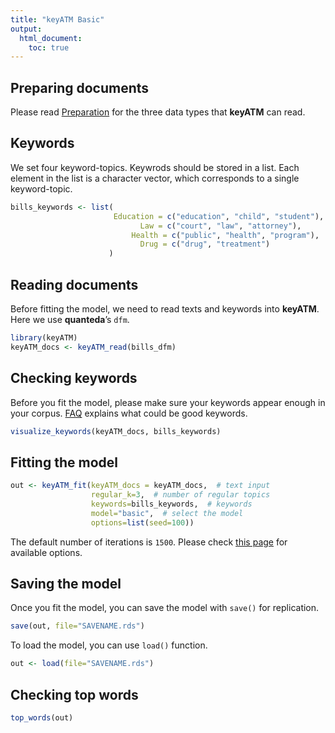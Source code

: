 ```yaml
---
title: "keyATM Basic"
output: 
  html_document:
    toc: true
---
```


## Preparing documents
Please read [Preparation](Preparation.html) for the three data types that **keyATM** can read.

## Keywords

We set four keyword-topics. Keywrods should be stored in a list. Each element in the list is a character vector, which corresponds to a single keyword-topic.
```r
bills_keywords <- list(
                       Education = c("education", "child", "student"),
                             Law = c("court", "law", "attorney"),
                           Health = c("public", "health", "program"),
                             Drug = c("drug", "treatment")
                      )
```


## Reading documents
Before fitting the model, we need to read texts and keywords into **keyATM**. Here we use **quanteda**'s `dfm`.


```r
library(keyATM)
keyATM_docs <- keyATM_read(bills_dfm)
```


## Checking keywords
Before you fit the model, please make sure your keywords appear enough in your corpus. [FAQ](FAQ.html#how-to-select-keywords) explains what could be good keywords.
```r
visualize_keywords(keyATM_docs, bills_keywords)
```



## Fitting the model
```r
out <- keyATM_fit(keyATM_docs = keyATM_docs,  # text input
                  regular_k=3,  # number of regular topics
                  keywords=bills_keywords,  # keywords
                  model="basic",  # select the model
                  options=list(seed=100))
```
The default number of iterations is `1500`. Please check [this page](Options.html) for available options.


## Saving the model

Once you fit the model, you can save the model with `save()` for replication.
```r
save(out, file="SAVENAME.rds")
```

To load the model, you can use `load()` function.
```r
out <- load(file="SAVENAME.rds")
```

## Checking top words
```r
top_words(out)
```


